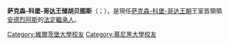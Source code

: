 {{blpunsourced|time=2014-06-09T12:41:16+00:00}}
{{expand|time=2014-06-09T12:41:16+00:00}}
{{Infobox royalty|highness
| name=胡贝图斯
| title=萨克森-科堡-哥达王储
| image = [[File:Dukes_of_Saxe-Coburg-Gotha_(descendants_of_Duke_Charles_Edward).png|120px]] 
| spouse={{marriage|凯丽·珍妮·伦德斯维德特|2009}}
| issue=凯瑟琳娜公主<br>菲利普王子<br>瑪德琳公主
| full name=胡贝图斯·米夏埃尔
| titles=''HH'' The Hereditary Prince of Saxe-Coburg and Gotha
| house=[[萨克森-科堡-哥达|萨克森-科堡-哥达王朝]]
| father=[[安德烈阿斯_(萨克森-科堡-哥达)|安德烈阿斯]]
| mother=卡琳·达贝尔斯泰因
| birth_date        ={{Birth date and age|1975|9|16|df=y}}
| birth_place       = [[西德|西德]][[汉堡|汉堡]]
| death_date        =
| death_place       =
|}}

'''萨克森-科堡-哥达王储胡贝图斯'''（{{lang-de|Hubertus Prinz von Sachsen-Coburg und Gotha}}；{{bd|1975年|9月16日}}），是現任[[萨克森-科堡-哥达王朝|萨克森-科堡-哥达王朝]]王室首領領[[安德烈阿斯_(萨克森-科堡-哥达)|安德烈阿斯]]的[[法定繼承人|法定繼承人]]。

{{DEFAULTSORT: Hubertus}}
[[Category:維爾茨堡大學校友|Category:維爾茨堡大學校友]]
[[Category:慕尼黑大學校友|Category:慕尼黑大學校友]]